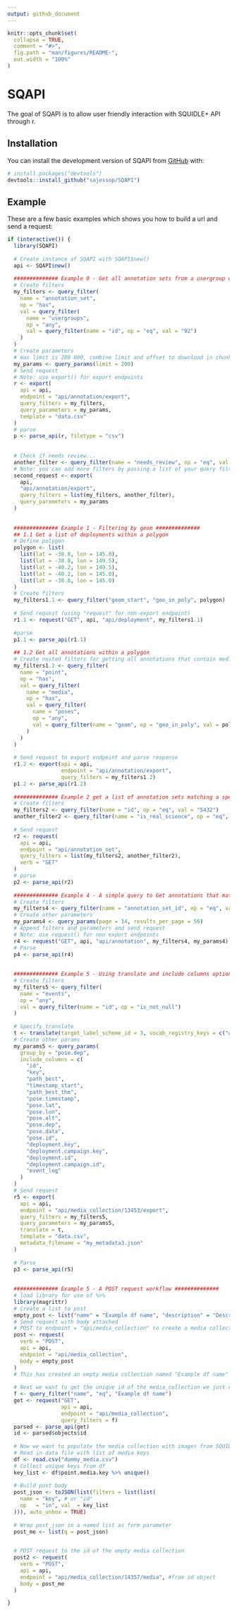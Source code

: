 ```yaml
---
output: github_document
---
```


<!-- README.md is generated from README.Rmd. Please edit that file -->

```r
knitr::opts_chunk$set(
  collapse = TRUE,
  comment = "#>",
  fig.path = "man/figures/README-",
  out.width = "100%"
)
```

# SQAPI

<!-- badges: start -->
<!-- badges: end -->

The goal of SQAPI is to allow user friendly interaction with SQUIDLE+ API through r.

## Installation

You can install the development version of SQAPI from [GitHub](https://github.com/) with:

``` r
# install.packages("devtools")
devtools::install_github("sajessop/SQAPI")
```

## Example

These are a few basic examples which shows you how to build a url and send a request:

```r
if (interactive()) {
  library(SQAPI)
  
  # Create instance of SQAPI with SQAPI$new()
  api <- SQAPI$new()
  
  ############## Example 0 - Get all annotation sets from a usergroup with id matching 92 ##############
  # Create filters
  my_filters <- query_filter(
    name = "annotation_set",
    op = "has",
    val = query_filter(
      name = "usergroups",
      op = "any",
      val = query_filter(name = "id", op = "eq", val = "92")
    )
  )
  # Create parameters
  # max limit is 200 000, combine limit and offset to download in chunks
  my_params <- query_params(limit = 200)
  # Send request
  # Note: use export() for export endpoints
  r <- export(
    api = api,
    endpoint = "api/annotation/export",
    query_filters = my_filters,
    query_parameters = my_params,
    template = "data.csv"
  )
  # parse
  p <- parse_api(r, filetype = "csv")
  
  
  # Check if needs review...
  another_filter <- query_filter(name = "needs_review", op = "eq", val = "True")
  # Note: you can add more filters by passing a list of your query filters
  second_request <- export(
    api,
    "api/annotation/export",
    query_filters = list(my_filters, another_filter),
    query_parameters = my_params
  )
  
  
  ############## Example 1 - Filtering by geom ##############
  ## 1.1 Get a list of deployments within a polygon
  # Define polygon
  polygon <- list(
    list(lat = -38.8, lon = 145.0),
    list(lat = -38.8, lon = 149.5),
    list(lat = -40.2, lon = 149.5),
    list(lat = -40.2, lon = 145.0),
    list(lat = -38.8, lon = 145.0)
  )
  # Create filters
  my_filters1.1 <- query_filter("geom_start", "geo_in_poly", polygon)
  
  # Send request (using "request" for non-export endpoint)
  r1.1 <- request("GET", api, "api/deployment", my_filters1.1)
  
  #parse
  p1.1 <- parse_api(r1.1)
  
  ## 1.2 Get all annotations within a polygon
  # Create nested filters for getting all annotations that contain media with poses within a polygon
  my_filters1.2 <- query_filter(
    name = "point",
    op = "has",
    val = query_filter(
      name = "media",
      op = "has",
      val = query_filter(
        name = "poses",
        op = "any",
        val = query_filter(name = "geom", op = "geo_in_poly", val = polygon)
      )
    )
  )
  
  # Send request to export endpoint and parse response
  r1.2 <- export(api = api,
                 endpoint = "api/annotation/export",
                 query_filters = my_filters1.2)
  p1.2 <- parse_api(r1.2)
  
  ############## Example 2 get a list of annotation sets matching a specified id and check if they are real science ##############
  # Create filters
  my_filters2 <- query_filter(name = "id", op = "eq", val = "5432")
  another_filter2 <- query_filter(name = "is_real_science", op = "eq", val = "true")
  
  # Send request
  r2 <- request(
    api = api,
    endpoint = "api/annotation_set",
    query_filters = list(my_filters2, another_filter2),
    verb = "GET"
  )
  # parse
  p2 <- parse_api(r2)
  
  ############## Example 4 - A simple query to Get annotations that match annotation_set_id = 5432 and specify pagination parameters ##############
  # Create filters
  my_filters4 <- query_filter(name = "annotation_set_id", op = "eq", val = "5432")
  # Create other parameters
  my_params4 <- query_params(page = 14, results_per_page = 56)
  # Append filters and parameters and send request
  # Note: use request() for non export endpoints
  r4 <- request("GET", api, "api/annotation", my_filters4, my_params4)
  # Parse
  p4 <- parse_api(r4)
  
  
  ############## Example 5 - Using translate and include columns options ##############
  # Create filters
  my_filters5 <- query_filter(
    name = "events",
    op = "any",
    val = query_filter(name = "id", op = "is_not_null")
  )
  
  # Specify translate
  t <- translate(target_label_scheme_id = 3, vocab_registry_keys = c("worms", "caab"))
  # Create other params
  my_params5 <- query_params(
    group_by = "pose.dep",
    include_columns = c(
      "id",
      "key",
      "path_best",
      "timestamp_start",
      "path_best_thm",
      "pose.timestamp",
      "pose.lat",
      "pose.lon",
      "pose.alt",
      "pose.dep",
      "pose.data",
      "pose.id",
      "deployment.key",
      "deployment.campaign.key",
      "deployment.id",
      "deployment.campaign.id",
      "event_log"
    )
  )
  # Send request
  r5 <- export(
    api = api,
    endpoint = "api/media_collection/13453/export",
    query_filters = my_filters5,
    query_parameters = my_params5,
    translate = t,
    template = "data.csv",
    metadata_filename = "my_metadata3.json"
  )
  
  # Parse
  p3 <- parse_api(r5)
  
  
  ############## Example 5 - A POST request workflow ##############
  # load library for use of %>% 
  library(magrittr)
  # Create a list to post
  empty_post <- list("name" = "Example df name", "description" = "Description of media collection")
  # Send request with body attached 
  # POST to endpoint = "api/media_collection" to create a media collection
  post <- request(
    verb = "POST",
    api = api,
    endpoint = "api/media_collection",
    body = empty_post
  )
  # This has created an empty media collection named "Example df name" with a description "Description of media collection"
  
  # Next we want to get the unique id of the media_collection we just created
  f <- query_filter("name", "eq", "Example df name")
  get <- request("GET",
                 api = api,
                 endpoint = "api/media_collection",
                 query_filters = f)
  parsed <- parse_api(get)
  id <- parsed$objects$id
  
  # Now we want to populate the media collection with images from SQUIDLE
  # Read in data file with list of media keys
  df <- read.csv("dummy_media.csv")
  # Collect unique keys from df
  key_list <- df$point.media.key %>% unique()
  
  # Build post body
  post_json <- toJSON(list(filters = list(list(
    name = "key", # or "id"
    op   = "in", val  = key_list
  ))), auto_unbox = TRUE)
  
  # Wrap post_json in a named list as form parameter
  post_me <- list(q = post_json)
  

  # POST request to the id of the empty media collection
  post2 <- request(
    verb = "POST",
    api = api,
    endpoint = "api/media_collection/14357/media", #from id object
    body = post_me
  )

}
```




